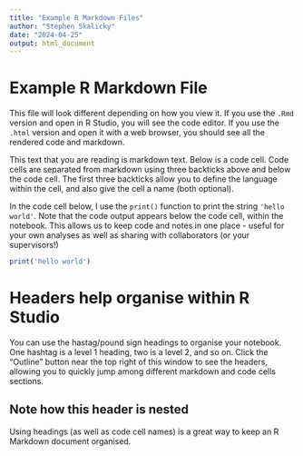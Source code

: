 ```yaml
---
title: "Example R Markdown Files"
author: "Stephen Skalicky"
date: "2024-04-25"
output: html_document
---
```


# Example R Markdown File
This file will look different depending on how you view it. If you use the `.Rmd` version and open in R Studio, you will see the code editor. If you use the `.html` version and open it with a web browser, you should see all the rendered code and markdown. 

This text that you are reading is markdown text. Below is a code cell. Code cells are separated from markdown using three backticks above and below the code cell. The first three backticks allow you to define the language within the cell, and also give the cell a name (both optional).

In the code cell below, I use the `print()` function to print the string `'hello world'`. Note that the code output appears below the code cell, within the notebook. This allows us to keep code and notes in one place - useful for your own analyses as well as sharing with collaborators (or your supervisors!)

```r

print('hello world')

```

# Headers help organise within R Studio

You can use the hastag/pound sign headings to organise your notebook. One hashtag is a level 1 heading, two is a level 2, and so on. Click the "Outline" button near the top right of this window to see the headers, allowing you to quickly jump among different markdown and code cells sections. 

## Note how this header is nested

Using headings (as well as code cell names) is a great way to keep an R Markdown document organised. 